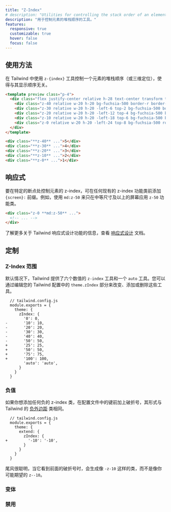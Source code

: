 ```yaml
---
title: "Z-Index"
# description: "Utilities for controlling the stack order of an element."
description: "用于控制元素的堆栈顺序的工具。"
features:
  responsive: true
  customizable: true
  hover: false
  focus: false
---
```




## 使用方法

<!-- Control the stack order (or three-dimensional positioning) of an element in Tailwind, regardless of order it has been displayed, using the `z-{index}` utilities. -->
在 Tailwind 中使用 `z-{index}` 工具控制一个元素的堆栈顺序（或三维定位），使得与其显示顺序无关。

```html fuchsia
<template preview class="p-4">
  <div class="flex justify-center relative h-28 text-center transform translate-x-12">
    <div class="z-40 relative w-20 h-20 bg-fuchsia-500 border-r border-opacity-50 border-fuchsia-600 rounded-md shadow-md flex justify-center items-center text-white text-2xl font-extrabold">5</div>
    <div class="z-30 relative w-20 h-20 -left-6 top-2 bg-fuchsia-500 border-r border-opacity-50 border-fuchsia-600 rounded-md shadow-md flex justify-center items-center text-white text-2xl font-extrabold">4</div>
    <div class="z-20 relative w-20 h-20 -left-12 top-4 bg-fuchsia-500 border-r border-opacity-50 border-fuchsia-600 rounded-md shadow-md flex justify-center items-center text-white text-2xl font-extrabold">3</div>
    <div class="z-10 relative w-20 h-20 -left-18 top-6 bg-fuchsia-500 border-r border-opacity-50 border-fuchsia-600 rounded-md shadow-md flex justify-center items-center text-white text-2xl font-extrabold">2</div>
    <div class="z-0 relative w-20 h-20 -left-24 top-8 bg-fuchsia-500 rounded-md shadow-md flex justify-center items-center text-white text-2xl font-extrabold">1</div>
  </div>
</template>

<div class="**z-40** ...">5</div>
<div class="**z-30** ...">4</div>
<div class="**z-20** ...">3</div>
<div class="**z-10** ...">2</div>
<div class="**z-0** ...">1</div>
```

## 响应式

<!-- To control the z-index of an element at a specific breakpoint, add a `{screen}:` prefix to any existing z-index utility. For example, use `md:z-50` to apply the `z-50` utility at only medium screen sizes and above. -->
要在特定的断点处控制元素的 z-index，可在任何现有的 z-index 功能类前添加 `{screen}:` 前缀。例如，使用 `md:z-50` 来只在中等尺寸及以上的屏幕应用 `z-50` 功能类。

```html
<div class="z-0 **md:z-50** ...">
  <!-- ... -->
</div>
```

<!-- For more information about Tailwind's responsive design features, check out the [Responsive Design](/docs/responsive-design) documentation. -->
了解更多关于 Tailwind 响应式设计功能的信息，查看 [响应式设计](/docs/responsive-design) 文档。

## 定制

### Z-Index 范围

<!-- By default Tailwind provides six numeric `z-index` utilities and an `auto` utility. You change, add, or remove these by editing the `theme.zIndex` section of your Tailwind config. -->
默认情况下，Tailwind 提供了六个数值的 `z-index` 工具和一个 `auto` 工具。您可以通过编辑您的 Tailwind 配置中的 `theme.zIndex` 部分来改变、添加或删除这些工具。

```diff-js
  // tailwind.config.js
  module.exports = {
    theme: {
      zIndex: {
        '0': 0,
-       '10': 10,
-       '20': 20,
-       '30': 30,
-       '40': 40,
-       '50': 50,
+       '25': 25,
+       '50': 50,
+       '75': 75,
+       '100': 100,
        'auto': 'auto',
      }
    }
  }
```

### 负值

<!-- If you'd like to add any negative z-index classes that take the same form as Tailwind's [negative margin](/docs/margin#negative-margins) classes, prefix the keys in your config file with a dash: -->
如果你想添加任何负的 z-index 类，在配置文件中的键前加上破折号，其形式与 Tailwind 的 [负外边距](/docs/margin#negative-margins) 类相同。

```diff-js
  // tailwind.config.js
  module.exports = {
    theme: {
      extend: {
        zIndex: {
+         '-10': '-10',
        }
      }
    }
  }
```

<!-- Tailwind is smart enough to generate classes like `-z-10` when it sees the leading dash, not `z--10` like you might expect. -->
尾风很聪明，当它看到前面的破折号时，会生成像 `-z-10` 这样的类，而不是像你可能期望的 `z--10`。

### 变体

<Variants plugin="zIndex" name="z-index" />

### 禁用

<Disabling plugin="zIndex" name="z-index" />
